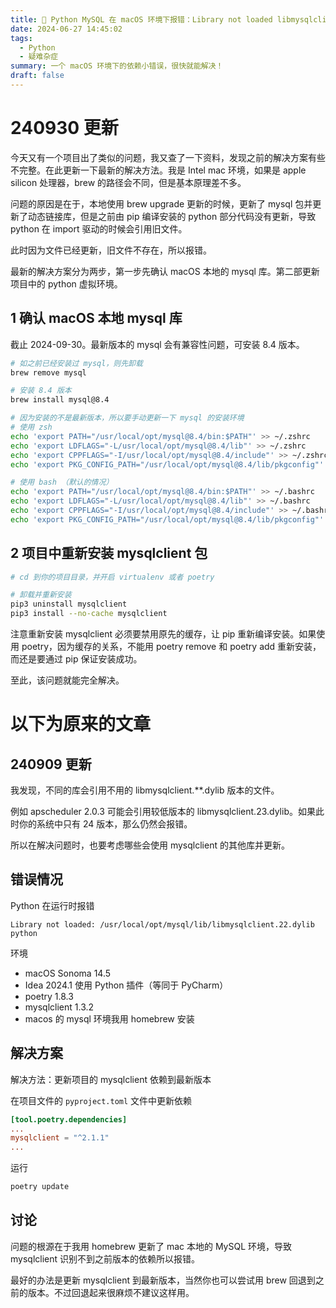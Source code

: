 ```yaml
---
title: 🐍 Python MySQL 在 macOS 环境下报错：Library not loaded libmysqlclient.**.dylib
date: 2024-06-27 14:45:02
tags:
  - Python
  - 疑难杂症
summary: 一个 macOS 环境下的依赖小错误，很快就能解决！
draft: false
---
```

# 240930 更新

今天又有一个项目出了类似的问题，我又查了一下资料，发现之前的解决方案有些不完整。在此更新一下最新的解决方法。我是 Intel mac 环境，如果是 apple silicon 处理器，brew 的路径会不同，但是基本原理差不多。

问题的原因是在于，本地使用 brew upgrade 更新的时候，更新了 mysql 包并更新了动态链接库，但是之前由 pip 编译安装的 python 部分代码没有更新，导致 python 在 import 驱动的时候会引用旧文件。

此时因为文件已经更新，旧文件不存在，所以报错。

最新的解决方案分为两步，第一步先确认 macOS 本地的 mysql 库。第二部更新项目中的 python 虚拟环境。

## 1 确认 macOS 本地 mysql 库

截止 2024-09-30。最新版本的 mysql 会有兼容性问题，可安装 8.4 版本。

```bash
# 如之前已经安装过 mysql，则先卸载
brew remove mysql

# 安装 8.4 版本
brew install mysql@8.4

# 因为安装的不是最新版本，所以要手动更新一下 mysql 的安装环境
# 使用 zsh
echo 'export PATH="/usr/local/opt/mysql@8.4/bin:$PATH"' >> ~/.zshrc
echo 'export LDFLAGS="-L/usr/local/opt/mysql@8.4/lib"' >> ~/.zshrc
echo 'export CPPFLAGS="-I/usr/local/opt/mysql@8.4/include"' >> ~/.zshrc
echo 'export PKG_CONFIG_PATH="/usr/local/opt/mysql@8.4/lib/pkgconfig"' >> ~/.zshrc

# 使用 bash （默认的情况）
echo 'export PATH="/usr/local/opt/mysql@8.4/bin:$PATH"' >> ~/.bashrc
echo 'export LDFLAGS="-L/usr/local/opt/mysql@8.4/lib"' >> ~/.bashrc
echo 'export CPPFLAGS="-I/usr/local/opt/mysql@8.4/include"' >> ~/.bashrc
echo 'export PKG_CONFIG_PATH="/usr/local/opt/mysql@8.4/lib/pkgconfig"' >> ~/.bashrc
```

## 2 项目中重新安装 mysqlclient 包

```bash
# cd 到你的项目目录，并开启 virtualenv 或者 poetry

# 卸载并重新安装
pip3 uninstall mysqlclient
pip3 install --no-cache mysqlclient
```
注意重新安装 mysqlclient 必须要禁用原先的缓存，让 pip 重新编译安装。如果使用 poetry，因为缓存的关系，不能用 poetry remove 和 poetry add 重新安装，而还是要通过 pip 保证安装成功。

至此，该问题就能完全解决。

# 以下为原来的文章

## 240909 更新

我发现，不同的库会引用不用的 libmysqlclient.**.dylib 版本的文件。

例如 apscheduler 2.0.3 可能会引用较低版本的 libmysqlclient.23.dylib。如果此时你的系统中只有 24 版本，那么仍然会报错。

所以在解决问题时，也要考虑哪些会使用 mysqlclient 的其他库并更新。

## 错误情况

Python 在运行时报错

```
Library not loaded: /usr/local/opt/mysql/lib/libmysqlclient.22.dylib python
```

环境

- macOS Sonoma 14.5
- Idea 2024.1 使用 Python 插件（等同于 PyCharm）
- poetry 1.8.3
- mysqlclient 1.3.2
- macos 的 mysql 环境我用 homebrew 安装

## 解决方案

解决方法：更新项目的 mysqlclient 依赖到最新版本

在项目文件的 `pyproject.toml` 文件中更新依赖

```toml
[tool.poetry.dependencies]
...
mysqlclient = "^2.1.1"
...
```

运行

```bash
poetry update
```

## 讨论

问题的根源在于我用 homebrew 更新了 mac 本地的 MySQL 环境，导致 mysqlclient 识别不到之前版本的依赖所以报错。

最好的办法是更新 mysqlclient 到最新版本，当然你也可以尝试用 brew 回退到之前的版本。不过回退起来很麻烦不建议这样用。
